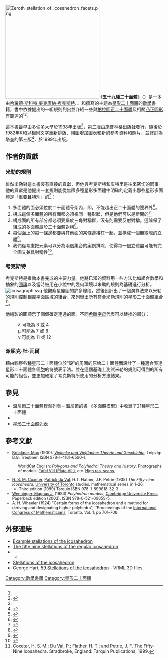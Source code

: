 [[File:Zeroth_stellation_of_icosahedron_facets.png|300px]]
《'''五十九種二十面體'''》（{{lang-en|The Fifty-Nine Icosahedra}}）是一本由[[哈羅德·斯科特·麥克唐納·考克斯特|哈羅德·斯科特·麥克唐納·考克斯特]]、{{link-en|帕特里克·杜·瓦爾|Patrick du Val}}、{{link-en|H·T·夫雷勒|Flather, H. T.}}和{{link-en|J·F·皮特里|Petrie, J. F.}}撰寫的主題為[[星形二十面體|星形二十面體]]的[[數學|數學]]書籍，書中依據{{link-en|杰弗裡·查爾斯·珀西·米勒|J. C. P. Miller}}提出的一組規則列出並介紹一些與[[柏拉圖立體|柏拉圖]][[正二十面體|正二十面體]]及相關[[凸集|凸]][[正圖形|正圖形]]有關連的{{link-en|星形多面體|Stellation}}<ref name="a brief history"/><ref>{{cite web| author = Hart, G.| title = "59 Stellations of the Icosahedron."| url = http://www.georgehart.com/virtual-polyhedra/stellations-icosahedron-index.html| accessdate = 2016-03-12| archive-date = 2020-01-22| archive-url = https://web.archive.org/web/20200122211245/http://www.georgehart.com/virtual-polyhedra/stellations-icosahedron-index.html| dead-url = no}}</ref>。

這本書最早由多倫多大學於1938年出版<ref name="a brief history"/>，第二版由施普林格出版社發行，隨後於1982年K和{{link-en|D·克內尤|D. Crennell}}以相同文字重新排版、繪圖增加圖表和新的參考資料和照片，並修訂為塔奎的第三版<ref>{{cite web |author = Allanson, B. |title = "The Fifty-Nine Icosahedra." |url = http://members.ozemail.com.au/~llan/i59.html |accessdate = 2016-03-25 |archive-date = 2019-12-28 |archive-url = https://web.archive.org/web/20191228054914/http://members.ozemail.com.au/~llan/i59.html |dead-url = no }}</ref>，於1999年出版。

== 作者的貢獻 ==
=== 米勒的規則 ===
雖然米勒對這本書沒有直接的貢獻，但他與考克斯特和皮特里是往來密切的同事。他的貢獻是他提出一套規則能從無限多種星形多面體中明確的定義出那些星形多面體是「重要且特別」的<ref name="a brief history">{{cite web | url = http://www.steelpillow.com/polyhedra/StelFacet/history.html | title = ''Stellation and facetting - a brief history'' | author = Guy's | website = steelpillow.com | date = 2010-12-19 | accessdate = 2016-03-26 | archive-date = 2016-03-04 | archive-url = https://web.archive.org/web/20160304214440/http://www.steelpillow.com/polyhedra/StelFacet/history.html | dead-url = yes }}</ref>：

#多面體的面必須位於二十面體骨架內，即，不能超出正二十面體的邊界外<ref>{{cite web | url = http://paulscottinfo.ipage.com/polyhedra/stellations/59stellicosahI.html | title = polygons and polyhedra : paul scott : 59 stellations of the icosahedron I | website = paulscottinfo.ipage.com | accessdate = 2016-03-25 | archive-date = 2019-12-27 | archive-url = https://web.archive.org/web/20191227143029/http://www.paulscottinfo.ipage.com/polyhedra/stellations/59stellicosahI.html | dead-url = no }}</ref>。
#構成這個多面體的所有面都必須視同一種形狀，但是他們可以是斷開的<ref>{{cite web | url = http://www.maplesoft.com/support/help/Maple/view.aspx?path=examples/stellate | title = Stellation of Polyhedra | website = maplesoft.com | accessdate = 2020-12-15 | archive-date = 2020-10-25 | archive-url = https://web.archive.org/web/20201025083919/https://www.maplesoft.com/support/help/Maple/view.aspx?path=examples%2Fstellate | dead-url = no }}</ref>。
#構成面的所有部分都必須要屬於三角對稱群，沒有則需要反射對稱。這確保了組成的多面體屬於二十面體對稱<ref>{{cite book|url=http://link.springer.com/10.1007/978-1-4613-8216-4|title=The Fifty-Nine Icosahedra | publisher=SpringerLink|language=en-gb|accessdate=2018-04-02|author=H. S. M. Coxeter, P. Du Val, H. T. Flather, J. F. Petrie|doi=10.1007/978-1-4613-8216-4}}</ref>。
#每個面上的每一條邊都要與其他面的某條邊接在一起，並構成一個無縫隙的立體<ref>{{cite web | author = Ha Le | url = http://www.cecm.sfu.ca/~hle/polyhedra/stellate.html | title = Stellation Process | publisher = Centre for Experimental and Constructive Mathematics | date =1998-11-17| accessdate = 2016-03-26 | archive-date = 2019-09-08 | archive-url = https://web.archive.org/web/20190908230008/http://www.cecm.sfu.ca/~hle/polyhedra/stellate.html | dead-url = no }}</ref>。
#我們從考慮把元素可以分為兩個集合的案例排除，使得每一個立體盡可能有完全圖又兼具對稱性<ref>{{cite web | author = Robert Webb. | url = http://www.software3d.com/Glossary.php | title = Stella Polyhedral Glossary | website = software3d.com | accessdate = 2016-03-25 | archive-date = 2020-10-23 | archive-url = https://web.archive.org/web/20201023075950/https://www.software3d.com/Glossary.php | dead-url = no }}</ref>。

=== 考克斯特 ===
考克斯特是推動本書完成的主要力量。他將已知的資料用一些方法比如組合數學和抽象的[[圖論|圖論]]以及當時被用在小說中的幾何環境以米勒的規則為基礎進行分析。[[File:icosagraph.svg|right]]
他觀察星座圖的許多線段，然後設計出了一個演算法來以米勒的規則控制相鄰平面區域的組合，來列舉出所有符合米勒規則的星形二十面體組合<ref>Coxeter, H. S. M.; Du Val, P.; Flather, H. T.; and Petrie, J. F. The Fifty-Nine Icosahedra. Stradbroke, England: Tarquin Publications, 1999. </ref>。

他繪製的圖顯示了個個確定連通的面。不同[[希臘字母|希臘字母]]代表可以替換的部分：
: λ 可能為 3 或 4
: μ 可能為 7 或 8
: ν 可能為 11 或 12

=== 派屈克·杜·瓦爾 ===
{{link-en|帕特里克·杜·瓦爾|Patrick du Val}}藉由觀察各種星形二十面體位於“殼”的周圍的原始二十面體而設計了一種適合表達星形二十面體各個[[胞|胞]]的符號表示法。並在這個基礎上測試米勒的規則可得到的所有可能的組合，並更加確定了考克斯特所使用的分析方法結果。

== 參見 ==
* [[溫尼爾多面體模型列表#與二十面體相關的星形|溫尼爾二十面體模型列表]] – 溫尼爾的書 《多面體模型》中收錄了21種星形二十面體
* {{link-en|二十面體對稱的多面體|Solids with icosahedral symmetry}}
* [[星形二十面體列表|星形二十面體列表]]

== 參考文獻 ==
<div class="references-small" style="font-size: 90%;" style="-moz-column-count:2; column-count:2};">{{Reflist}}
*[[Max_Brückner|Brückner, Max]] (1900). [http://books.google.com/books?id=dERmNV8lxt4C ''Vielecke und Vielflache: Theorie und Geschichte'']. Leipzig: B.G. Treubner. ISBN 978-1-4181-6590-1. {{de icon}}
:[http://www.worldcat.org/oclc/25080888?tab=details WorldCat]{{Wayback|url=http://www.worldcat.org/oclc/25080888?tab=details |date=20081226083323 }} English: ''Polygons and Polyhedra: Theory and History''. Photographs of models: [http://books.google.com/books?id=dERmNV8lxt4C&printsec=titlepage&source=gbs_summary_r&cad=0#PRA1-PR5,M1 Tafel VIII (Plate VIII)], etc. [http://bulatov.org/polyhedra/bruckner1900/index.html High res. scans.]{{Wayback|url=http://bulatov.org/polyhedra/bruckner1900/index.html |date=20071109055411 }}
* [[H._S._M._Coxeter|H. S. M. Coxeter]], [[Patrick_du_Val|Patrick du Val]], H.T. Flather, J.F. Petrie (1938) ''The Fifty-nine Icosahedra'', [[University_of_Toronto|University of Toronto]] studies, mathematical series 6: 1–26.
** Third edition (1999) Tarquin ISBN 978-1-899618-32-3 {{mr|id=676126}}
*[[Wenninger,_Magnus_J.|Wenninger, Magnus J.]] (1983) ''Polyhedron models''; [[Cambridge_University_Press|Cambridge University Press]], Paperback edition (2003). ISBN 978-0-521-09859-5.
* A. H. Wheeler (1924) "Certain forms of the icosahedron and a method for deriving and designating higher polyhedra", ''Proceedings of the [[International_Congress_of_Mathematicians|International Congress of Mathematicians]], Toronto, Vol. 1, pp 701–708.
</div>

== 外部連結 ==
* [http://www.mi.sanu.ac.rs/vismath/bulatov/index.html Example stellations of the icosahedron]{{Wayback|url=http://www.mi.sanu.ac.rs/vismath/bulatov/index.html |date=20200723045446 }}
* [https://web.archive.org/web/20080701210333/http://www.ac-noumea.nc/maths/amc/polyhedr/p_stico_.htm The fifty nine stellations of the regular icosahedron]
* {{MathWorld | urlname=IcosahedronStellations | title=Fifty nine icosahedron stellations}}
** {{MathWorld | urlname=Echidnahedron | title=Echidnahedron}}
* [https://web.archive.org/web/20110516141659/http://mathserver.sdu.edu.cn/mathency/math/i/i011.htm Stellations of the icosahedron]
* George Hart, [http://www.georgehart.com/virtual-polyhedra/stellations-icosahedron-index.html 59 Stellations of the Icosahedron]{{Wayback|url=http://www.georgehart.com/virtual-polyhedra/stellations-icosahedron-index.html |date=20200122211245 }} - VRML 3D files.

[[Category:數學書籍|Category:數學書籍]]
[[Category:星形二十面體|Category:星形二十面體]]
